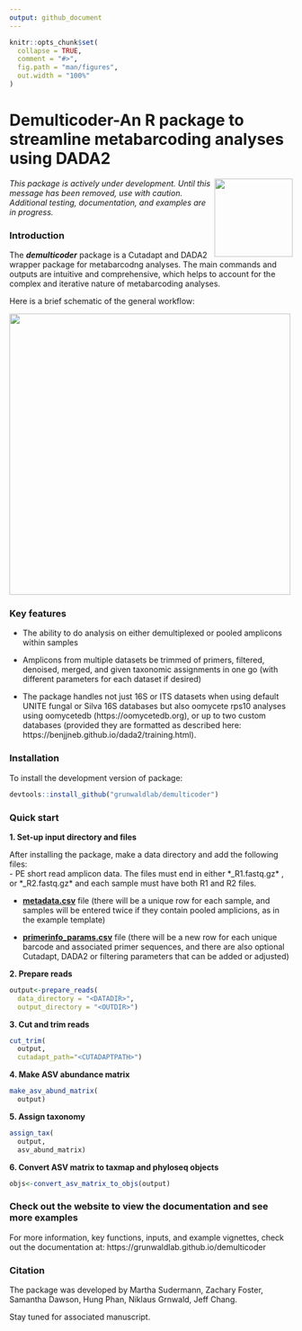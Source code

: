```yaml
---
output: github_document
---
```


```r
knitr::opts_chunk$set(
  collapse = TRUE,
  comment = "#>",
  fig.path = "man/figures",
  out.width = "100%"
)
```

# Demulticoder-An R package to streamline metabarcoding analyses using DADA2
<img src="man/figures/logo.png" align="right" height="139" alt="" />  

*This package is actively under development. Until this message has been removed, use with caution. Additional testing, documentation, and examples are in progress.*

### Introduction

The ***demulticoder*** package is a Cutadapt and DADA2 wrapper package for metabarcodng analyses. The main commands and outputs are intuitive and comprehensive, which helps to account for the complex and iterative nature of metabarcoding analyses. 

Here is a brief schematic of the general workflow:

![](man/figures/rps10_fig1_smaller.drawio.svg){width=500, height=500}

### Key features
- The ability to do analysis on either demultiplexed or pooled amplicons within samples  

- Amplicons from multiple datasets be trimmed of primers, filtered, denoised, merged, and given taxonomic assignments in one go (with different parameters for each dataset if desired)  

- The package handles not just 16S or ITS datasets when using default UNITE fungal or Silva 16S databases but also oomycete rps10 analyses using oomycetedb (https://oomycetedb.org), or up to two custom databases (provided they are formatted as described here: https://benjjneb.github.io/dada2/training.html).

### Installation

To install the development version of package: 

```r
devtools::install_github("grunwaldlab/demulticoder")
```

### Quick start

**1. Set-up input directory and files**  

After installing the package, make a data directory and add the following files:  
  -  PE short read amplicon data. The files must end in either *_R1.fastq.gz* , or *_R2.fastq.gz* and each sample must have both R1 and R2 files.
  
  -  [**metadata.csv**](https://github.com/grunwaldlab/demulticoder/blob/main/inst/extdata/metadata.csv) file (there will be a unique row for each sample, and samples will be entered twice if they contain pooled amplicions, as in the example template)  
  
  -  [**primerinfo_params.csv**](https://github.com/grunwaldlab/demulticoder/blob/main/inst/extdata/primerinfo_params.csv) file (there will be a new row for each unique barcode and associated primer sequences, and there are also optional Cutadapt, DADA2 or filtering parameters that can be added or adjusted)

**2. Prepare reads** 
```r
output<-prepare_reads(
  data_directory = "<DATADIR>",
  output_directory = "<OUTDIR>")
```

**3. Cut and trim reads** 
```r
cut_trim(
  output,
  cutadapt_path="<CUTADAPTPATH>")
```

**4. Make ASV abundance matrix** 
```r
make_asv_abund_matrix(
  output)
```

**5. Assign taxonomy** 
```r
assign_tax(
  output,
  asv_abund_matrix)
```

**6. Convert ASV matrix to taxmap and phyloseq objects** 
```r
objs<-convert_asv_matrix_to_objs(output)
```

### Check out the website to view the documentation and see more examples 

For more information, key functions, inputs, and example vignettes, check out the documentation at: https://grunwaldlab.github.io/demulticoder

### Citation

The package was developed by Martha Sudermann, Zachary Foster, Samantha Dawson, Hung Phan, Niklaus Grnwald, Jeff Chang.

Stay tuned for associated manuscript. 
